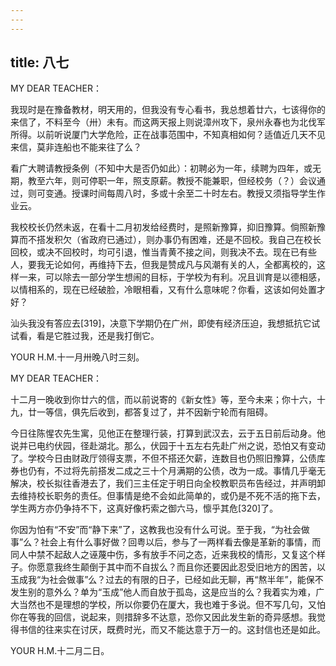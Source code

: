 ```yaml
---
---
---
```

title: 八七
---




MY DEAR TEACHER：

我现时是在豫备教材，明天用的，但我没有专心看书，我总想着廿六，七该得你的来信了，不料至今（卅）未有。而这两天报上则说漳州攻下，泉州永春也为北伐军所得。以前听说厦门大学危险，正在战事范围中，不知真相如何？适值近几天不见来信，莫非连船也不能来往了么？

看广大聘请教授条例（不知中大是否仍如此）：初聘必为一年，续聘为四年，或无期，教至六年，则可停职一年，照支原薪。教授不能兼职，但经校务（？）会议通过，则可变通。授课时间每周八时，多或十余至二十时左右。教授又须指导学生作业云。

我校校长仍然未返，在看十二月初发给经费时，是照新豫算，抑旧豫算。倘照新豫算而不搭发积欠（省政府已通过），则办事仍有困难，还是不回校。我自己在校长回校，或决不回校时，均可引退，惟当青黄不接之间，则我决不去。现在已有些人，要我无论如何，再维持下去，但我是赞成凡与风潮有关的人，全都离校的，这样一来，可以除去一部分学生想闹的目标，于学校为有利。况且训育是以德相感，以情相系的，现在已经破脸，冷眼相看，又有什么意味呢？你看，这该如何处置才好？

汕头我没有答应去[319]，决意下学期仍在广州，即使有经济压迫，我想抵抗它试试看，看是它胜过我，还是我打倒它。

YOUR H.M.十一月卅晚八时三刻。

MY DEAR TEACHER：

十二月一晚收到你廿六的信，而以前说寄的《新女性》等，至今未来；你十六，十九，廿一等信，俱先后收到，都答复过了，并不因新宁轮而有阻碍。

今日往陈惺农先生寓，见他正在整理行装，打算到武汉去，云于五日前后动身。他说并已电约伏园，径赴湖北。那么，伏园于十五左右先赴广州之说，恐怕又有变动了。学校今日由财政厅领得支票，不但不搭还欠薪，连数目也仍照旧豫算，公债库券也仍有，不过将先前搭发二成之三十个月满期的公债，改为一成。事情几乎毫无解决，校长拟往香港去了，我们三主任定于明日向全校教职员布告经过，并声明卸去维持校长职务的责任。但事情是绝不会如此简单的，或仍是不死不活的拖下去，学生两方亦仍争持不下，这真好像朽索之御六马，懔乎其危[320]了。

你因为怕有“不安”而“静下来”了，这教我也没有什么可说。至于我，“为社会做事”么？社会上有什么事好做？回粤以后，参与了一两样看去像是革新的事情，而同人中禁不起敌人之诬蔑中伤，多有放手不问之态，近来我校的情形，又复这个样子。你愿意我终生颠倒于其中而不自拔么？而且你还要因此忍受旧地方的困苦，以玉成我“为社会做事”么？过去的有限的日子，已经如此无聊，再“熬半年”，能保不发生别的意外么？单为“玉成”他人而自放于孤岛，这是应当的么？我着实为难，广大当然也不是理想的学校，所以你要仍在厦大，我也难于多说。但不写几句，又怕你在等我的回信，说起来，则措辞多不达意，恐你又因此发生新的奇异感想。我觉得书信的往来实在讨厌，既费时光，而又不能达意于万一的。这封信也还是如此。

YOUR H.M.十二月二日。